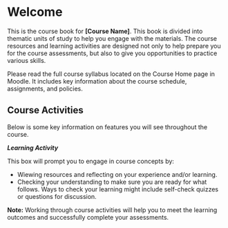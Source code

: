 # Welcome {.unnumbered}

This is the course book for **[Course Name]**. This book is divided into thematic units of study to help you engage with the materials. The course resources and learning activities are designed not only to help prepare you for the course assessments, but also to give you opportunities to practice various skills.

::: {.callout-note appearance="simple"}

Please read the full course syllabus located on the Course Home page in Moodle. It includes key information about the course schedule, assignments, and policies. 

:::

## Course Activities

Below is some key information on features you will see throughout the course.

::: {.callout-tip appearance="minimal"}

***Learning Activity*** 

This box will prompt you to engage in course concepts by:

- Wiewing resources and reflecting on your experience and/or learning. 
- Checking your understanding to make sure you are ready for what follows. Ways to check your learning might include self-check quizzes or questions for discussion.

**Note:** Working through course activities will help you to meet the learning outcomes and successfully complete your assessments.

:::
